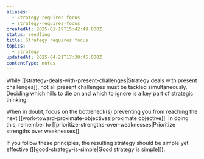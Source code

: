 ```yaml
---
aliases:
  - Strategy requires focus
  - strategy-requires-focus
createdAt: 2025-01-19T15:42:49.000Z
status: seedling
title: Strategy requires focus
topics:
  - strategy
updatedAt: 2025-04-21T17:30:45.000Z
contentType: notes
---
```

While [[strategy-deals-with-present-challenges|Strategy deals with present challenges]], not all present challenges must be tackled simultaneously. Deciding which hills to die on and which to ignore is a key part of strategic thinking.

When in doubt, focus on the bottleneck(s) preventing you from reaching the next [[work-toward-proximate-objectives|proximate objective]]. In doing this, remember to [[prioritize-strengths-over-weaknesses|Prioritize strengths over weaknesses]].

If you follow these principles, the resulting strategy should be simple yet effective ([[good-strategy-is-simple|Good strategy is simple]]).
